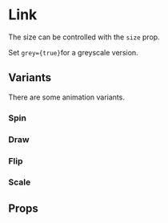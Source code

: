 
<Meta title="components|Loader" component={Loader} />

# Link

<Preview>
  <Story name="default">
    <Loader />
  </Story>
</Preview>

The size can be controlled with the `size` prop.

<Preview>
  <Story name="small">
    <Loader size={100} />
  </Story>
</Preview>

Set `grey={true}`for a greyscale version.

<Preview>
  <Story name="grey">
    <Loader grey={true} size={200} />
  </Story>
</Preview>

## Variants

There are some animation variants.

### Spin

<Preview>
  <Story name="spin">
    <Loader variant={'spin'} grey={false} size={200} />
  </Story>
  <Story name="spin grey">
    <Loader variant={'spin'} grey={true} size={200} />
  </Story>
</Preview>

### Draw

<Preview>
  <Story name="draw">
    <Loader variant={'draw'} grey={false} size={200} />
  </Story>
  <Story name="draw grey">
    <Loader variant={'draw'} grey={true} size={200} />
  </Story>
</Preview>

### Flip

<Preview>
  <Story name="flip">
    <Loader variant={'flip'} grey={false} size={200} />
  </Story>
  <Story name="flip grey">
    <Loader variant={'flip'} grey={true} size={200} />
  </Story>
</Preview>

### Scale

<Preview>
  <Story name="scale">
    <Loader variant={'scale'} grey={false} size={200} />
  </Story>
  <Story name="scale grey">
    <Loader variant={'scale'} grey={true} size={200} />
  </Story>
</Preview>

## Props

<Props of={Loader} />
